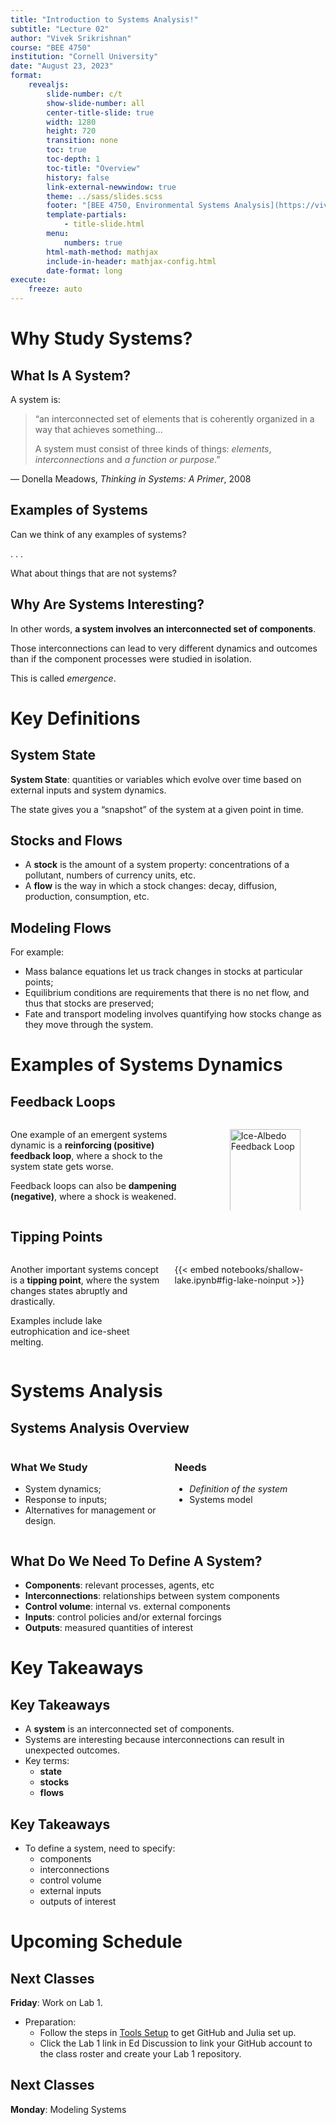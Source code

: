 ```yaml
---
title: "Introduction to Systems Analysis!"
subtitle: "Lecture 02"
author: "Vivek Srikrishnan"
course: "BEE 4750"
institution: "Cornell University"
date: "August 23, 2023"
format:
    revealjs:
        slide-number: c/t
        show-slide-number: all
        center-title-slide: true
        width: 1280
        height: 720
        transition: none
        toc: true
        toc-depth: 1
        toc-title: "Overview"
        history: false
        link-external-newwindow: true
        theme: ../sass/slides.scss
        footer: "[BEE 4750, Environmental Systems Analysis](https://viveks.me/environmental-systems-analysis)"
        template-partials:
            - title-slide.html
        menu:
            numbers: true
        html-math-method: mathjax
        include-in-header: mathjax-config.html
        date-format: long
execute:
    freeze: auto
---
```


# Why Study Systems?

## What Is A System?

A system is:

::: {.quote}
> "an interconnected set of elements that is coherently organized in a way that achieves something...
>
> A system must consist of three kinds of things: *elements*, *interconnections* and *a function or purpose*."

::: {.cite} 
--- Donella Meadows, *Thinking in Systems: A Primer*, 2008 
:::
:::

## Examples of Systems

Can we think of any examples of systems?

. . .

What about things that are not systems?

## Why Are Systems Interesting?

In other words, **a system involves an interconnected set of components**.

Those interconnections can lead to very different dynamics and outcomes than if the component processes were studied in isolation.

This is called *emergence*.

# Key Definitions

## System State

**System State**: quantities or variables which evolve over time based on external inputs and system dynamics.

The state gives you a "snapshot" of the system at a given point in time.

## Stocks and Flows

- A **stock** is the amount of a system property: concentrations of a pollutant, numbers of currency units, etc.
- A **flow** is the way in which a stock changes: decay, diffusion, production, consumption, etc.

## Modeling Flows

For example:

::: {.incremental}
- Mass balance equations let us track changes in stocks at particular points;
- Equilibrium conditions are requirements that there is no net flow, and thus that stocks are preserved;
- Fate and transport modeling involves quantifying how stocks change as they move through the system.
:::

# Examples of Systems Dynamics

## Feedback Loops

:::: {.columns}

::: {.column width=60%}
One example of an emergent systems dynamic is a **reinforcing (positive) feedback loop**, where a shock to the system state gets worse.

Feedback loops can also be **dampening (negative)**, where a shock is weakened.
:::

::: {.column width=40%}
![Ice-Albedo Feedback Loop](images/ice-albedo.svg){width=100%}
:::

::::

## Tipping Points

:::: {.columns}

::: {.column width=50%}
Another important systems concept is a **tipping point**, where the system changes states abruptly and drastically.

Examples include lake eutrophication and ice-sheet melting.
:::

::: {.column width=50%}
{{< embed notebooks/shallow-lake.ipynb#fig-lake-noinput >}}
:::

::::


# Systems Analysis

## Systems Analysis Overview

:::: {.columns}

::: {.column width=50%}
### What We Study

- System dynamics;
- Response to inputs;
- Alternatives for management or design.

:::

::: {.column width=50%}
### Needs

::: {.fragment  .fade-in}
- *Definition of the system*
- Systems model

:::
:::
::::

## What Do We Need To Define A System?

::: {.incremental}
- **Components**: relevant processes, agents, etc
- **Interconnections**: relationships between system components
- **Control volume**: internal vs. external components
- **Inputs**: control policies and/or external forcings
- **Outputs**: measured quantities of interest
:::

# Key Takeaways

## Key Takeaways

- A **system** is an interconnected set of components.
- Systems are interesting because interconnections can result in unexpected outcomes.
- Key terms:
    - **state**
    - **stocks**
    - **flows**

## Key Takeaways

- To define a system, need to specify:
    - components
    - interconnections
    - control volume
    - external inputs
    - outputs of interest

# Upcoming Schedule

## Next Classes

**Friday**: Work on Lab 1. 

- Preparation: 
    - Follow the steps in [Tools Setup]({{< var course.url >}}/setup.qmd) to get GitHub and Julia set up.
    - Click the Lab 1 link in Ed Discussion to link your GitHub account to the class roster and create your Lab 1 repository.

## Next Classes

**Monday**: Modeling Systems